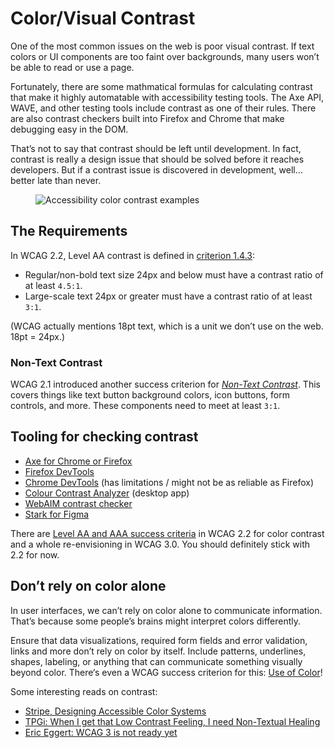 
# Color/Visual Contrast

One of the most common issues on the web is poor visual contrast. If text colors or UI components are too faint over backgrounds, many users won’t be able to read or use a page.

Fortunately, there are some mathmatical formulas for calculating contrast that make it highly automatable with accessibility testing tools. The Axe API, WAVE, and other testing tools include contrast as one of their rules. There are also contrast checkers built into Firefox and Chrome that make debugging easy in the DOM.

That’s not to say that contrast should be left until development. In fact, contrast is really a design issue that should be solved before it reaches developers. But if a contrast issue is discovered in development, well&hellip;better late than never.

<figure className="my-6">
    <img src="/accessibility-color-contrast-examples.png" alt="Accessibility color contrast examples" className="block mx-auto" />
</figure>

## The Requirements

In WCAG 2.2, Level AA contrast is defined in [criterion 1.4.3](https://www.w3.org/TR/WCAG22/#contrast-minimum):

- Regular/non-bold text size 24px and below must have a contrast ratio of at least `4.5:1`.
- Large-scale text 24px or greater must have a contrast ratio of at least `3:1`.

(WCAG actually mentions 18pt text, which is a unit we don’t use on the web. 18pt = 24px.)

### Non-Text Contrast

WCAG 2.1 introduced another success criterion for [_Non-Text Contrast_](https://www.w3.org/WAI/WCAG21/Understanding/non-text-contrast.html). This covers things like text button background colors, icon buttons, form controls, and more. These components need to meet at least `3:1`.

##  Tooling for checking contrast

- [Axe for Chrome or Firefox](https://www.deque.com/axe/)
- [Firefox DevTools](https://firefox-source-docs.mozilla.org/devtools-user/page_inspector/how_to/inspect_and_select_colors/index.html)
- [Chrome DevTools](https://webaim.org/articles/contrast/devtools) (has limitations / might not be as reliable as Firefox)
- [Colour Contrast Analyzer](https://www.tpgi.com/color-contrast-checker/) (desktop app)
- [WebAIM contrast checker](https://webaim.org/resources/contrastchecker/)
- [Stark for Figma](https://www.figma.com/community/plugin/732603254453395948)

There are [Level AA and AAA success criteria](https://webaim.org/articles/contrast/) in WCAG 2.2 for color contrast and a whole re-envisioning in WCAG 3.0. You should definitely stick with 2.2 for now.

## Don’t rely on color alone

In user interfaces, we can’t rely on color alone to communicate information. That’s because some people’s brains might interpret colors differently.

Ensure that data visualizations, required form fields and error validation, links and more don’t rely on color by itself. Include patterns, underlines, shapes, labeling, or anything that can communicate something visually beyond color. There‘s even a WCAG success criterion for this: [Use of Color](https://www.w3.org/TR/WCAG22/#use-of-color)!

<Links>
Some interesting reads on contrast:

- [Stripe, Designing Accessible Color Systems](https://stripe.com/blog/accessible-color-systems)
- [TPGi: When I get that Low Contrast Feeling, I need Non-Textual Healing](https://www.tpgi.com/when-i-get-that-low-contrast-feeling-i-need-non-textual-healing/)
- [Eric Eggert: WCAG 3 is not ready yet](https://yatil.net/blog/wcag-3-is-not-ready-yet)
</Links>